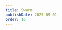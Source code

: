 ```yaml
---
title: Swarm
publishDate: 2025-09-01
order: 16
---
```



<FullVideoSlide
  src={Flock}
  caption="Swarm behavior in action."
  fit="cover"
  autoplay={true}
  loop={true}
  muted={true}
  controls={true}
  class="my-8"
/>

